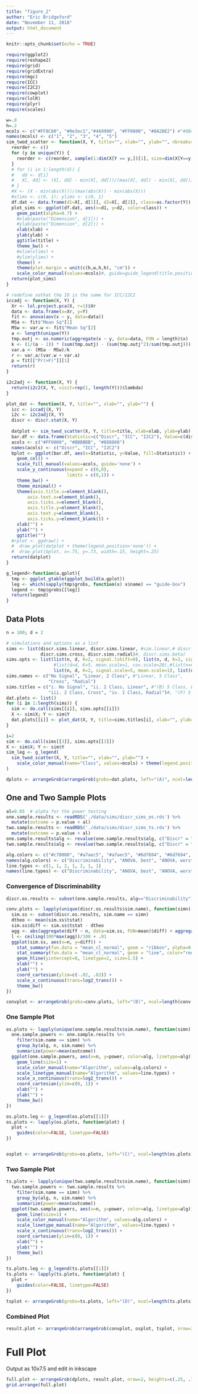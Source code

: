 ```yaml
---
title: "figure_2"
author: "Eric Bridgeford"
date: "November 11, 2018"
output: html_document
---
```


```r
knitr::opts_chunk$set(echo = TRUE)
```

```r
require(ggplot2)
require(reshape2)
require(grid)
require(gridExtra)
require(mgc)
require(ICC)
require(I2C2)
require(cowplot)
require(lolR)
require(plyr)
require(scales)
```

```r
w=.8
h=.2
mcols <- c("#FF8C00", "#0e3ec1","#469990", "#FF0000", "#8A2BE2") #"#8B4513")
names(mcols) <- c("1", "2", "3", "4", "5")
sim_twod_scatter <- function(X, Y, title="", xlab="", ylab="", nbreaks=4, outlier=NULL, d=c(1, 2)) {
  reorder <- c()
  for (y in unique(Y)) {
    reorder <- c(reorder, sample(1:dim(X[Y == y,])[1], size=dim(X[Y==y,])[1], replace=FALSE))
  }
  # for (i in 1:length(d)) {
  #   dd <- d[i]
  #   X[, dd] <- (X[, dd] - min(X[, dd]))/(max(X[, dd]) - min(X[, dd]))
  # }
  #X <- (X - min(abs(X)))/(max(abs(X)) - min(abs(X)))
  #xlims <- c(0, 1); ylims <- c(0, 1)
  df.dat <- data.frame(d1=X[, d[1]], d2=X[, d[2]], class=as.factor(Y))
  plot_sims <- ggplot(df.dat, aes(x=d1, y=d2, color=class)) +
    geom_point(alpha=0.7) +
    #xlab(paste("Dimension", d[1])) +
    #ylab(paste("Dimension", d[2])) +
    xlab(xlab) +
    ylab(ylab) +
    ggtitle(title) +
    theme_bw() +
    #xlim(xlims) +
    #ylim(ylims) +
    theme() +
    theme(plot.margin = unit(c(h,w,h,h), "cm")) +
    scale_color_manual(values=mcols)#, guide=guide_legend(title.position="top", title.hjust = .5))
  return(plot_sims)
}

# redefine sothat the IO is the same for ICC/I2C2
iccadj <- function(X, Y) {
  Xr <- lol.project.pca(X, r=1)$Xr
  data <- data.frame(x=Xr, y=Y)
  fit <- anova(aov(x ~ y, data=data))
  MSa <- fit$"Mean Sq"[1]
  MSw <- var.w <- fit$"Mean Sq"[2]
  a <- length(unique(Y))
  tmp.outj <- as.numeric(aggregate(x ~ y, data=data, FUN = length)$x)
  k <- (1/(a - 1)) * (sum(tmp.outj) - (sum(tmp.outj^2)/sum(tmp.outj)))
  var.a <- (MSa - MSw)/k
  r <- var.a/(var.w + var.a)
  p = fit[["Pr(>F)"]][1]
  return(r)
}

i2c2adj <- function(X, Y) {
  return(i2c2(X, Y, visit=rep(1, length(Y)))$lambda)
}

plot_dat <- function(X, Y, title="", xlab="", ylab="") {
  icc <- iccadj(X, Y)
  i2c <- i2c2adj(X, Y)
  discr <- discr.stat(X, Y)
  
  datplot <- sim_twod_scatter(X, Y, title=title, xlab=xlab, ylab=ylab) + theme(legend.position='none')
  bar.df <- data.frame(Statistic=c("Discr", "ICC", "I2C2"), Value=c(discr$discr, icc, i2c))
  acols <- c("#FF0000", "#BBBBBB", "#888888")
  names(acols) <- c("Discr", "ICC", "I2C2")
  bplot <- ggplot(bar.df, aes(x=Statistic, y=Value, fill=Statistic)) +
    geom_col() +
    scale_fill_manual(values=acols, guide='none') +
    scale_y_continuous(expand = c(0,0),
                       limits = c(0,1)) +
    theme_bw() +
    theme_minimal() +
    theme(axis.title.x=element_blank(),
        axis.text.x=element_blank(),
        axis.ticks.x=element_blank(),
        axis.title.y=element_blank(),
        axis.text.y=element_blank(),
        axis.ticks.y=element_blank()) +
    xlab("") +
    ylab("") +
    ggtitle("")
  #rplot <- ggdraw() +
  #  draw_plot(datplot + theme(legend.position='none')) +
  #  draw_plot(bplot, x=.75, y=.73, width=.15, height=.25)
  return(datplot)
}

g_legend<-function(a.gplot){
  tmp <- ggplot_gtable(ggplot_build(a.gplot))
  leg <- which(sapply(tmp$grobs, function(x) x$name) == "guide-box")
  legend <- tmp$grobs[[leg]]
  return(legend)
}
```

## Data Plots

```r
n = 100; d = 2

# simulations and options as a list
sims <- list(discr.sims.linear, discr.sims.linear, #sim.linear,# discr.sims.exp,
             discr.sims.cross, discr.sims.radial)#, discr.sims.beta)
sims.opts <- list(list(n, d, K=2, signal.lshift=0), list(n, d, K=2, signal.lshift=1),
                  #list(d=d, K=5, mean.scale=1, cov.scale=20),#list(n=n, d=d, K=2, cov.scale=4),
                  list(n, d, K=2, signal.scale=5, mean.scale=1), list(n, d, K=2))#,
sims.names <- c("No Signal", "Linear, 2 Class", #"Linear, 5 Class",
                "Cross", "Radial")
sims.titles = c("i. No Signal", "ii. 2 Class, Linear", #"(B) 5 Class, Linear", #"(C) 5 Class, Exponential",
                "iii. 2 Class, Cross", "iv. 2 Class, Radial")#, "(F) 5 Class, Beta")
dat.plots <- list()
for (i in 1:length(sims)) {
  sim <- do.call(sims[[i]], sims.opts[[i]])
  X <- sim$X; Y <- sim$Y
  dat.plots[[i]] <- plot_dat(X, Y, title=sims.titles[i], xlab="", ylab="")
}
```

```r
i=2
sim <- do.call(sims[[3]], sims.opts[[3]])
X <- sim$X; Y <- sim$Y
sim_leg <- g_legend(
  sim_twod_scatter(X, Y, title="", xlab="", ylab="") +
    scale_color_manual(name="Class", values=mcols) + theme(legend.position='right')
)

dplots <- arrangeGrob(arrangeGrob(grobs=dat.plots, left="(A)", ncol=length(sims)), sim_leg, widths=c(0.9, .15))
```
## One and Two Sample Plots

```r
al=0.05  # alpha for the power testing
one.sample.results <- readRDS('./data/sims/discr_sims_os.rds') %>%
  mutate(outcome = p.value < al)
two.sample.results <- readRDS('./data/sims/discr_sims_ts.rds') %>%
  mutate(outcome = p.value < al)
one.sample.results$alg <- revalue(one.sample.results$alg, c("Discr" = "Discriminability"))
two.sample.results$alg <- revalue(two.sample.results$alg, c("Discr" = "Discriminability"))

alg.colors <- c("#c70000", "#a7aec5", "#a7aec5", "#6d7694", "#6d7694", "#989898", "#4f4f4f")
names(alg.colors) <- c("Discriminability", "ANOVA, best", "ANOVA, worst", "ICC, best", "ICC, worst", "MANOVA", "I2C2")
line.types <- c(1, 1, 2, 1, 2, 1, 1)
names(line.types) <- c("Discriminability", "ANOVA, best", "ANOVA, worst", "ICC, best", "ICC, worst", "MANOVA", "I2C2")
```

### Convergence of Discriminability

```r
discr.os.results <- subset(one.sample.results, alg=="Discriminability")

conv.plots <- lapply(unique(discr.os.results$sim.name), function(simn) {
  sim.ss <- subset(discr.os.results, sim.name == simn)
  dtheo <- mean(sim.ss$tstat)
  sim.ss$diff <- sim.ss$tstat - dtheo
  agg <- abs(aggregate(diff ~ n, data=sim.ss, FUN=mean)$diff) + aggregate(diff ~ n, data=sim.ss, FUN=var)$diff
  l <- ceiling(100*max(agg))/100 + .01
  ggplot(sim.ss, aes(x=n, y=diff)) +
    stat_summary(fun.data = "mean_cl_normal", geom = "ribbon", alpha=0.5) +
    stat_summary(fun.data = "mean_cl_normal", geom = "line", color="red", size=1) +
    geom_hline(yintercept=0, linetype=2, size=1.5) +
    xlab("") +
    ylab("") +
    coord_cartesian(ylim=c(-.02, .02)) +
    scale_x_continuous(trans=log2_trans()) +
    theme_bw()
})

convplot <- arrangeGrob(grobs=conv.plots, left="(B)", ncol=length(conv.plots))
```

### One Sample Plot

```r
os.plots <- lapply(unique(one.sample.results$sim.name), function(simn) {
  one.sample.powers <- one.sample.results %>%
    filter(sim.name == simn) %>%
    group_by(alg, n, sim.name) %>%
    summarize(power=mean(outcome))
  ggplot(one.sample.powers, aes(x=n, y=power, color=alg, linetype=alg)) +
    geom_line(size=1) +
    scale_color_manual(name="Algorithm", values=alg.colors) +
    scale_linetype_manual(name="Algorithm", values=line.types) +
    scale_x_continuous(trans=log2_trans()) +
    coord_cartesian(ylim=c(0, 1)) +
    xlab("") +
    ylab("") +
    theme_bw()
})

os.plots.leg <- g_legend(os.plots[[1]])
os.plots <- lapply(os.plots, function(plot) {
  plot +
    guides(color=FALSE, linetype=FALSE)
})


osplot <- arrangeGrob(grobs=os.plots, left="(C)", ncol=length(os.plots))
```

### Two Sample Plot

```r
ts.plots <- lapply(unique(two.sample.results$sim.name), function(simn) {
  two.sample.powers <- two.sample.results %>%
    filter(sim.name == simn) %>%
    group_by(alg, n, sim.name) %>%
    summarize(power=mean(outcome))
  ggplot(two.sample.powers, aes(x=n, y=power, color=alg, linetype=alg)) +
    geom_line(size=1) +
    scale_color_manual(name="Algorithm", values=alg.colors) +
    scale_linetype_manual(name="Algorithm", values=line.types) +
    scale_x_continuous(trans=log2_trans()) +
    coord_cartesian(ylim=c(0, 1)) +
    xlab("") +
    ylab("") +
    theme_bw()
})

ts.plots.leg <- g_legend(ts.plots[[1]])
ts.plots <- lapply(ts.plots, function(plot) {
  plot +
    guides(color=FALSE, linetype=FALSE)
})

tsplot <- arrangeGrob(grobs=ts.plots, left="(D)", ncol=length(ts.plots))
```

### Combined Plot

```r
result.plot <- arrangeGrob(arrangeGrob(convplot, osplot, tsplot, nrow=3), os.plots.leg, widths=c(.9, .15))
```

# Full Plot

Output as 10x7.5 and edit in inkscape

```r
full.plot <- arrangeGrob(dplots, result.plot, nrow=2, heights=c(.25, .75))
grid.arrange(full.plot)
```


